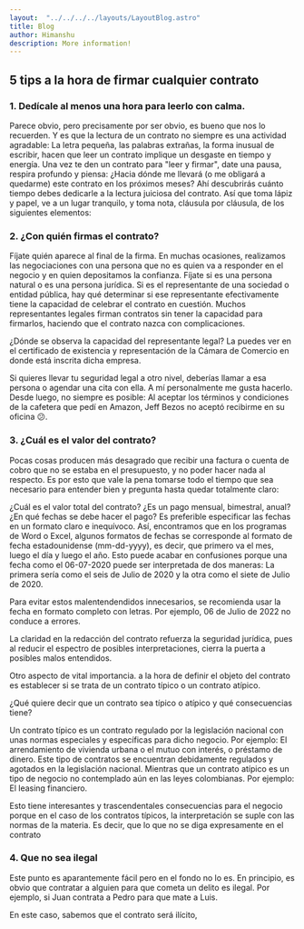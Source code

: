 ```yaml
---
layout:  "../../../../layouts/LayoutBlog.astro"
title: Blog
author: Himanshu
description: More information!
---
```

## 5 tips a la hora de firmar cualquier contrato
### 1. Dedícale al menos una hora para leerlo con calma.
Parece obvio, pero precisamente por ser obvio, es bueno que nos lo recuerden. Y es que la lectura de un contrato no siempre es una actividad agradable: La letra pequeña, las palabras extrañas, la forma inusual de escribir, hacen que leer un contrato implique un desgaste en tiempo y energía. Una vez te den un contrato para "leer y firmar", date una pausa, respira profundo y piensa: ¿Hacia dónde me llevará (o me obligará a quedarme) este contrato en los próximos meses? Ahí descubrirás cuánto tiempo debes dedicarle a la lectura juiciosa del contrato. Así que toma lápiz y papel, ve a un lugar tranquilo, y toma nota, cláusula por cláusula, de los siguientes elementos:

### 2. ¿Con quién firmas el contrato?
Fíjate quién aparece al final de la firma. En muchas ocasiones, realizamos las negociaciones con una persona que no es quien va a responder en el negocio y en quien depositamos la confianza. Fíjate si es una persona natural o es una persona jurídica. Si es el representante de una sociedad o entidad pública, hay qué determinar si ese representante efectivamente tiene la capacidad de celebrar el contrato en cuestión. Muchos representantes legales firman contratos sin tener la capacidad para firmarlos, haciendo que el contrato nazca con complicaciones.

¿Dónde se observa la capacidad del representante legal? La puedes ver en el certificado de existencia y representación de la Cámara de Comercio en donde está inscrita dicha empresa.

Si quieres llevar tu seguridad legal a otro nivel, deberías llamar a esa persona o agendar una cita con ella. A mí personalmente me gusta hacerlo. Desde luego, no siempre es posible: Al aceptar los términos y condiciones de la cafetera que pedí en Amazon, Jeff Bezos no aceptó recibirme en su oficina 😕.

### 3. ¿Cuál es el valor del contrato?
Pocas cosas producen más desagrado que recibir una factura o cuenta de cobro que no se estaba en el presupuesto, y no poder hacer nada al respecto. Es por esto que vale la pena tomarse todo el tiempo que sea necesario para entender bien y pregunta hasta quedar totalmente claro:

¿Cuál es el valor total del contrato?
¿Es un pago mensual, bimestral, anual?
¿En qué fechas se debe hacer el pago?
Es preferible especificar las fechas en un formato claro e inequívoco.
Así, encontramos que en los programas de Word o Excel, algunos formatos de fechas se corresponde al formato de fecha estadounidense (mm-dd-yyyy), es decir, que primero va el mes, luego el día y luego el año. Esto puede acabar en confusiones porque una fecha como el 06-07-2020 puede ser interpretada de dos maneras: La primera sería como el seis de Julio de 2020 y la otra como el siete de Julio de 2020.

Para evitar estos malentendendidos innecesarios, se recomienda usar la fecha en formato completo con letras. Por ejemplo, 06 de Julio de 2022 no conduce a errores.

La claridad en la redacción del contrato refuerza la seguridad jurídica, pues al reducir el espectro de posibles interpretaciones, cierra la puerta a posibles malos entendidos.

Otro aspecto de vital importancia. a la hora de definir el objeto del contrato es establecer si se trata de un contrato típico o un contrato atípico.

¿Qué quiere decir que un contrato sea típico o atípico y qué consecuencias tiene?

Un contrato típico es un contrato regulado por la legislación nacional con unas normas especiales y específicas para dicho negocio. Por ejemplo: El arrendamiento de vivienda urbana o el mutuo con interés, o préstamo de dinero. Este tipo de contratos se encuentran debidamente regulados y agotados en la legislación nacional. Mientras que un contrato atípico es un tipo de negocio no contemplado aún en las leyes colombianas. Por ejemplo: El leasing financiero.

Esto tiene interesantes y trascendentales consecuencias para el negocio porque en el caso de los contratos típicos, la interpretación se suple con las normas de la materia. Es decir, que lo que no se diga expresamente en el contrato

### 4. Que no sea ilegal
Este punto es aparantemente fácil pero en el fondo no lo es. En principio, es obvio que contratar a alguien para que cometa un delito es ilegal. Por ejemplo, si Juan contrata a Pedro para que mate a Luis.

En este caso, sabemos que el contrato será ilícito,